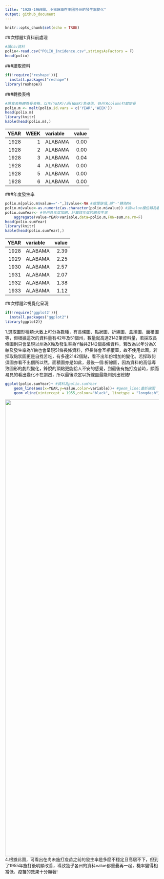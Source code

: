 ---
title: "1928-1969間，小兒麻痺在美國各州的發生率變化"
output: github_document
---

```{r setup, include=FALSE}
knitr::opts_chunk$set(echo = TRUE)
```

##次標題1:資料前處理
```{r}
#讀csv資料
polio<-read.csv("POLIO_Incidence.csv",stringsAsFactors = F)
head(polio)

```

###讀取資料
```{r}
if(!require('reshape')){
  install.packages("reshape")
library(reshape)}
```
###轉換表格
```{r}
#將寬表格轉為長表格，以年(YEAR)/週(WEEK)為基準，各州名column打散變長
polio.m <- melt(polio,id.vars = c('YEAR','WEEK'))
head(polio.m)
library(knitr)
kable(head(polio.m),)
```
| YEAR| WEEK|variable | value|
|----:|----:|:--------|-----:|
| 1928|    1|ALABAMA  |  0.00|
| 1928|    2|ALABAMA  |  0.00|
| 1928|    3|ALABAMA  |  0.04|
| 1928|    4|ALABAMA  |  0.00|
| 1928|    5|ALABAMA  |  0.00|
| 1928|    6|ALABAMA  |  0.00|
###年度發生率
```{r}
polio.m[polio.m$value=="-",]$value<-NA #處理缺值,將"-"轉為NA
polio.m$value<-as.numeric(as.character(polio.m$value)) #將value欄位轉為數字
polio.sumYear<- #各州各年度加總，計算該年度的總發生率
    aggregate(value~YEAR+variable,data=polio.m,FUN=sum,na.rm=F)
head(polio.sumYear)
library(knitr)
kable(head(polio.sumYear),)
```
| YEAR|variable | value|
|----:|:--------|-----:|
| 1928|ALABAMA  |  2.39|
| 1929|ALABAMA  |  2.25|
| 1930|ALABAMA  |  2.57|
| 1931|ALABAMA  |  2.07|
| 1932|ALABAMA  |  1.38|
| 1933|ALABAMA  |  1.12|



##次標題2:視覺化呈現
```{r}
if(!require('ggplot2')){
  install.packages("ggplot2")
library(ggplot2)}
```
1.選取圖形種類:大致上可分為數種，有長條圖、點狀圖、折線圖、盒須圖、面積圖等，但根據這次的資料量有42年及51個州，數量就高達2142筆資料量，若採取長條圖則只會呈現以州為X軸及發生率為Y軸共2142個長條資料，若改為以年分為X軸及發生率為Y軸也會呈現51條長條資料，但長條會互相覆蓋，故不使用此圖。若採取點狀圖更是自找苦吃，有多達2142個點，看不出年份增加的變化。若採取何須圖亦看不出個所以然。面積圖亦是如此，最後一個:折線圖，因為資料的高低導致圖形的劇烈變化，鋒銳的頂點更能給人不安的感覺，到最後有施打疫苗時，顯而易見的看出變化不在劇烈，所以最後決定以折線圖最能判別出總結!
```{r,fig.height=4}
ggplot(polio.sumYear)+ #資料為polio.sumYear
    geom_line(aes(x=YEAR,y=value,color=variable))+ #geom_line:畫折線圖
    geom_vline(xintercept = 1955,colour="black", linetype = "longdash")#疫苗
```
<img src="Rplot.png" width="1494px">
4.根據此圖，可看出在尚未施打疫苗之前的發生率是多麼不穩定且高居不下，但到了1955年施打後明顯改善，導致幾乎各州的資料value都重疊再一起，機率變得相當低，疫苗的效果十分顯著!